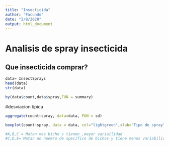 ```yaml
---
title: "Insecticida"
author: "Facundo"
date: "2/8/2020"
output: html_document
---
```


# Analisis de spray insecticida
## Que insecticida comprar?

```r
data= InsectSprays
head(data)
str(data)
```



```r
by(data$count,data$spray,FUN = summary)
```

#desviacion tipica

```r
aggregate(count~spray, data=data, FUN = sd)
```

```r
boxplot(count~spray, data = data, col="lightgreen",xlab="Tipo de spray", ylab="Incectos muertos")

#A,B,C = Matan mas bicho s tienen ,mayor variailidad
#C,D,E= Matan un nuemro de specifico de bichos y tiene menos variabilidad , lo que nos indica que podemos predecir cuantos bichos pueden matar con mas certeza.

```


